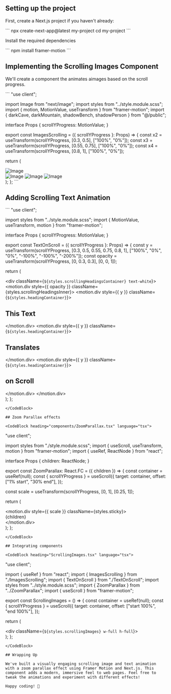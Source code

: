 ## Setting up the project

First, create a Next.js project if you haven't already:

<CodeBlock language="bash">
```
npx create-next-app@latest my-project
cd my-project
```
</CodeBlock>

Install the required dependencies

<CodeBlock language="bash">
```
npm install framer-motion
```
</CodeBlock>

## Implementing the Scrolling Images Component

We'll create a component the animates aimages based on the scroll progress.

<CodeBlock heading="components/ImagesScrolling.tsx" language="tsx">
```
"use client";

import Image from "next/image";
import styles from "../style.module.scss";
import { motion, MotionValue, useTransform } from "framer-motion";
import { darkCave, darkMountain, shadowBench, shadowPerson } from "@/public";

interface Props {
  scrollYProgress: MotionValue<number>;
}

export const ImagesScrolling = ({ scrollYProgress }: Props) => {
  const x2 = useTransform(scrollYProgress, [0.3, 0.5], ["100%", "0%"]);
  const x3 = useTransform(scrollYProgress, [0.55, 0.75], ["100%", "0%"]);
  const x4 = useTransform(scrollYProgress, [0.8, 1], ["100%", "0%"]);

  return (
   <div className={`${styles.scrollingImagesContainer}`}>
     <div className={`${styles.image}`}>
       <Image className={styles.coverImage} src={shadowPerson} alt="Image" loading="lazy" />
     </div>
     <motion.div style={{ x: x2 }} className={`${styles.image}`}>
       <Image className={styles.coverImage} src={shadowBench} alt="Image" loading="lazy" />
     </motion.div>
     <motion.div style={{ x: x3 }} className={`${styles.image}`}>
       <Image className={styles.coverImage} src={darkCave} alt="Image" loading="lazy" />
     </motion.div>
     <motion.div style={{ x: x4 }} className={`${styles.image}`}>
       <Image className={styles.coverImage} src={darkMountain} alt="Image" loading="lazy" />
     </motion.div>
   </div>
  );
};
```
</CodeBlock>

## Adding Scrolling Text Animation

<CodeBlock heading="components/TextOnScroll.tsx" language="tsx">
```
"use client";

import styles from "../style.module.scss";
import { MotionValue, useTransform, motion } from "framer-motion";

interface Props {
  scrollYProgress: MotionValue<number>;
}

export const TextOnScroll = ({ scrollYProgress }: Props) => {
  const y = useTransform(scrollYProgress, [0.3, 0.5, 0.55, 0.75, 0.8, 1], ["100%", "0%", "0%", "-100%", "-100%", "-200%"]);
  const opacity = useTransform(scrollYProgress, [0, 0.3, 0.3], [0, 0, 1]);

  return (
    <div className={styles.scrollingHeadings}>
      <div className={`${styles.scrollingHeadingsContainer} text-white`}>
        <motion.div style={{ opacity }} className={styles.scrollingHeadingsInner}>
          <motion.div style={{ y }} className={`${styles.headingContainer}`}>
            <h2 className={styles.heading}>This Text</h2>
          </motion.div>
          <motion.div style={{ y }} className={`${styles.headingContainer}`}>
            <h2 className={styles.heading}>Translates</h2>
          </motion.div>
          <motion.div style={{ y }} className={`${styles.headingContainer}`}>
            <h2 className={styles.heading}>on Scroll</h2>
          </motion.div>
        </motion.div>
      </div>
    </div>
  );
};
```
</CodeBlock>

## Zoom Parallax effects

<CodeBlock heading="components/ZoomParallax.tsx" language="tsx">
```
"use client";

import styles from "./style.module.scss";
import { useScroll, useTransform, motion } from "framer-motion";
import { useRef, ReactNode } from "react";

interface Props {
  children: ReactNode;
}

export const ZoomParallax: React.FC<Props> = ({ children }) => {
  const container = useRef(null);
  const { scrollYProgress } = useScroll({
    target: container,
    offset: ["1% start", "30% end"],
  });

  const scale = useTransform(scrollYProgress, [0, 1], [0.25, 1]);

  return (
    <div ref={container} className={styles.container}>
      <motion.div style={{ scale }} className={styles.sticky}>
        <div className={styles.imageContainer}>{children}</div>
      </motion.div>
    </div>
  );
};
```
</CodeBlock>

## Integrating components

<CodeBlock heading="ScrollingImages.tsx" language="tsx">
```
"use client";

import { useRef } from "react";
import { ImagesScrolling } from "./ImagesScrolling";
import { TextOnScroll } from "./TextOnScroll";
import styles from "../style.module.scss";
import { ZoomParallax } from "../ZoomParallax";
import { useScroll } from "framer-motion";

export const ScrollingImages = () => {
  const container = useRef(null);
  const { scrollYProgress } = useScroll({
    target: container,
    offset: ["start 100%", "end 100%"],
  });

  return (
    <section ref={container} id="explore" className="bg-gray">
      <ZoomParallax>
        <div className={`${styles.scrollingImages} w-full h-full`}>
          <ImagesScrolling scrollYProgress={scrollYProgress} />
          <TextOnScroll scrollYProgress={scrollYProgress} />
        </div>
      </ZoomParallax>
    </section>
  );
};
```
</CodeBlock>

## Wrapping Up

We've built a visually engaging scrolling image and text animation with a zoom parallax effect using Framer Motion and Next.js. This component adds a modern, immersive feel to web pages. Feel free to tweak the animations and experiment with different effects!

Happy coding! 🚀